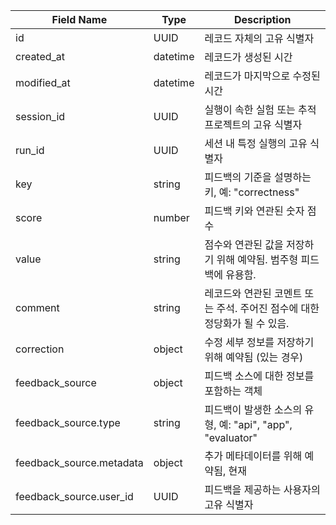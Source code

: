 | Field Name                | Type     | Description                                                                                            |
| ------------------------- | -------- | ------------------------------------------------------------------------------------------------------ |
| id                        | UUID     | 레코드 자체의 고유 식별자                                                                |
| created\_at               | datetime | 레코드가 생성된 시간                                                                  |
| modified\_at              | datetime | 레코드가 마지막으로 수정된 시간                                                            |
| session\_id               | UUID     | 실행이 속한 실험 또는 추적 프로젝트의 고유 식별자                          |
| run\_id                   | UUID     | 세션 내 특정 실행의 고유 식별자                                                  |
| key                       | string   | 피드백의 기준을 설명하는 키, 예: "correctness"                                        |
| score                     | number   | 피드백 키와 연관된 숫자 점수                                                       |
| value                     | string   | 점수와 연관된 값을 저장하기 위해 예약됨. 범주형 피드백에 유용함.               |
| comment                   | string   | 레코드와 연관된 코멘트 또는 주석. 주어진 점수에 대한 정당화가 될 수 있음. |
| correction                | object   | 수정 세부 정보를 저장하기 위해 예약됨 (있는 경우)                                                        |
| feedback\_source          | object   | 피드백 소스에 대한 정보를 포함하는 객체                                                |
| feedback\_source.type     | string   | 피드백이 발생한 소스의 유형, 예: "api", "app", "evaluator"                         |
| feedback\_source.metadata | object   | 추가 메타데이터를 위해 예약됨, 현재                                                            |
| feedback\_source.user\_id | UUID     | 피드백을 제공하는 사용자의 고유 식별자